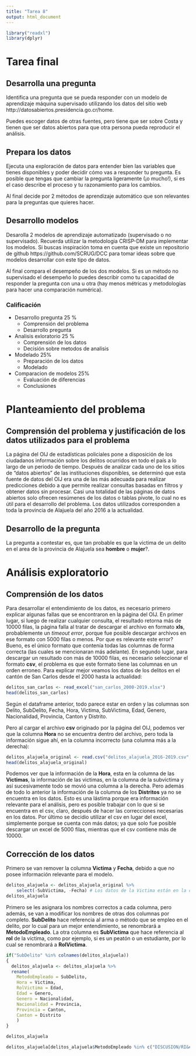 ```yaml
---
title: "Tarea 8"
output: html_document
---
```


```r
library("readxl")
library(dplyr)
```

# Tarea final

## Desarrolla una pregunta
Identifica una pregunta que se pueda responder con un modelo de aprendizaje máquina supervisado utilizando los datos del sitio web http://datosabiertos.presidencia.go.cr/home.

Puedes escoger datos de otras fuentes, pero tiene que ser sobre Costa y tienen que ser datos abiertos para que otra persona pueda reproducir el análisis.


## Prepara los datos
Ejecuta una exploración de datos para entender bien las variables que tienes disponibles y poder decidir cómo vas a responder tu pregunta. Es posible que tengas que cambiar la pregunta ligeramente (¡o mucho!), si es el caso describe el proceso y tu razonamiento para los cambios.

Al final decide por 2 métodos de aprendizaje automático que son relevantes para la preguntas que quieres hacer.


## Desarrollo modelos
Desarolla 2 modelos de aprendizaje automatizado (supervisado o no supervisado). Recuerda utilizar la metodologia CRISP-DM para implementar los modelos. Si buscas inspiración toma en cuenta que existe un repositorio de github https://github.com/SCRUG/DCC para tomar ideas sobre que modelos desarrollar con este tipo de datos.

Al final compara el desempeño de los dos modelos. Si es un método no supervisado el desempeño lo puedes describir como tu capacidad de responder la pregunta con una u otra (hay menos métricas y metodologías para hacer una comparación numérica).



### Calificación

* Desarrollo pregunta 25 %
    + Comprensión del problema
    + Desarrollo pregunta
* Analisis exloratorio 25 %
    + Comprensión de los datos
    + Decisión sobre metodos de analisis
* Modelado 25%
    + Preparación de los datos
    + Modelado
* Comparacion de modelos 25%
    + Evaluación de diferencias
    + Conclusiones


# Planteamiento del problema

## Comprensión del problema y justificación de los datos utilizados para el problema

La página del OIJ de estadísticas policiales pone a disposición de los ciudadanos información sobre los delitos ocurridos en todo el país a lo largo de un periodo de tiempo. Después de analizar cada uno de los sitios de "datos abiertos" de las instituciones disponibles, se determinó que esta fuente de datos del OIJ era una de las más adecuada para realizar predicciones debido a que permite realizar consultas basadas en filtros y obtener datos sin procesar. Casi una totalidad de las páginas de datos abiertos solo ofrecen resúmenes de los datos o tablas pivote, lo cual no es útil para el desarrollo del problema. Los datos utilizados corresponden a toda la provincia de Alajuela del año 2016 a la actualidad.


## Desarrollo de la pregunta

La pregunta a contestar es, que tan probable es que la victima de un delito en el area de la provincia de Alajuela sea **hombre** o **mujer**?.


# Análisis exploratorio


## Comprensión de los datos

Para desarrollar el entendimiento de los datos, es necesario primero explicar algunas fallas que se encontraron en la página del OIJ. En primer lugar, si luego de realizar cualquier consulta, el resultado retorna más de 10000 filas, la página falla al tratar de descargar el archivo en formato **xls**, probablemente un *timeout error*, porque fue posible descargar archivos en ese formato con 5000 filas o menos. Por que es relevante este error? Bueno, es el único formato que contenía todas las columnas de forma correcta (las cuales se mencionaran más adelante). En segundo lugar, para descargar un resultado con más de 10000 filas, es necesario seleccionar el formato **csv**, el problema es que este formato tiene las columnas en un orden erroneo. Para explicar mejor veamos los datos de los delitos en el cantón de San Carlos desde el 2000 hasta la actualidad:

```r
delitos_san_carlos <- read_excel("san_carlos_2000-2019.xlsx")
head(delitos_san_carlos)
```

Según el dataframe anterior, todo parece estar en orden y las columnas son Delito, SubDelito, Fecha, Hora, Victima, SubVictima, Edad, Genero, Nacionalidad, Provincia, Canton y Distrito.

Pero al cargar el archivo **csv** originado por la página del OIJ, podemos ver que la columna **Hora** no se encuentra dentro del archivo, pero toda la información sigue ahí, en la columna incorrecto (una columna más a la derecha):

```r
delitos_alajuela_original <- read.csv("delitos_alajuela_2016-2019.csv", encoding = "UTF-8")
head(delitos_alajuela_original)
```


Podemos ver que la información de la **Hora**, esta en la columna de las **Victimas**, la información de las victimas, en la columna de la subvictima y así sucesivamente todo se movió una columna a la derecha. Pero además de todo lo anterior la información de la columna de los **Distritos** ya no se encuentra en los datos. Esto es una lástima porque era información relevante para el análisis, pero es posible trabajar con lo que si se encuentra en el csv, claro, después de hacer las correcciones necesarias en los datos. Por último se decidio utilizar el csv en lugar del excel, simplemente porque se cuenta con más datos; ya que solo fue posible descargar un excel de 5000 filas, mientras que el csv contiene más de 10000.


## Corrección de los datos

Primero se van remover la columna **Victima** y **Fecha**, debido a que no posee información relevante para el modelo.

```r
delitos_alajuela <- delitos_alajuela_original %>%
    select(-SubVictima, -Fecha) # Los datos de la Victima están en la columan Subvictima (error mencionando anteriormente)
delitos_alajuela
```

Primero se les asignara los nombres correctos a cada columna, pero además, se van a modificar los nombres de otras dos columnas por completo. **SubDelito** hace referencia al arma o método que se empleo en el delito, por lo cual para un mejor entendimiento, se renombrará a **MetodoEmpleado**. La otra columna es **SubVictima** que hace referencia al **rol** de la victima, como por ejemplo, si es un peatón o un estudiante, por lo cual se renombrará a **RolVictima**.


```r
if("SubDelito" %in% colnames(delitos_alajuela))
{
  delitos_alajuela <- delitos_alajuela %>% 
  rename(
    MetodoEmpleado = SubDelito,
    Hora = Victima,
    RolVictima = Edad,
    Edad = Genero,
    Genero = Nacionalidad,
    Nacionalidad = Provincia,
    Provincia = Canton,
    Canton = Distrito
    )
}

delitos_alajuela
```

```r
delitos_alajuela[delitos_alajuela$MetodoEmpleado %in% c("DISCUSION/RI&#209;A")] <- "DISCUSION/RIÑA"
```
